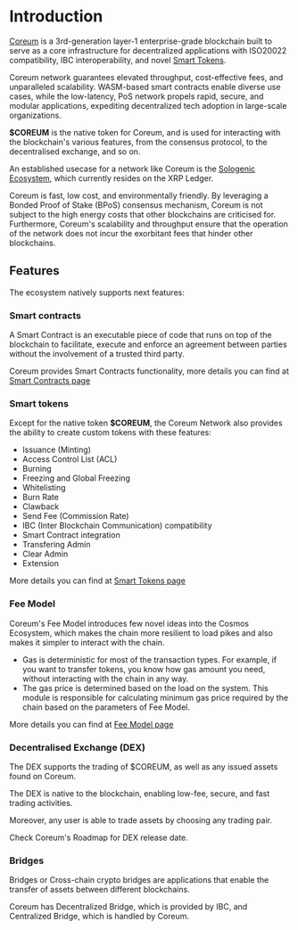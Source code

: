 # Introduction

<a className="text-[#25D695] hover:opacity-80 font-bold" href="https://analytics.smartstake.io/coreum" target="_blank" href="https://coreum.com">Coreum</a> is a 3rd-generation layer-1 enterprise-grade blockchain built to serve
as a core infrastructure for decentralized applications with ISO20022 compatibility, IBC
interoperability, and novel <a className="text-[#25D695] hover:opacity-80 font-bold" href="https://analytics.smartstake.io/coreum" target="_blank" href="https://www.coreum.com/smart-tokens">Smart Tokens</a>.

Coreum network guarantees elevated throughput, cost-effective fees, and unparalleled scalability.
WASM-based smart contracts enable diverse use cases, while the low-latency, PoS network propels
rapid, secure, and modular applications, expediting decentralized tech adoption in large-scale
organizations.

**$COREUM** is the native token for Coreum, and is used for interacting with the blockchain's various
features, from the consensus protocol, to the decentralised exchange, and so on.

An established usecase for a network like Coreum is the
<a className="text-[#25D695] hover:opacity-80 font-bold" href="https://sologenic.com" target="_blank">Sologenic Ecosystem</a>, which currently resides on the XRP Ledger.

Coreum is fast, low cost, and environmentally friendly. By leveraging a Bonded Proof of Stake (BPoS)
consensus mechanism, Coreum is not subject to the high energy costs that other blockchains are
criticised for. Furthermore, Coreum's scalability and throughput ensure that the operation of the
network does not incur the exorbitant fees that hinder other blockchains.

## Features

The ecosystem natively supports next features:

### Smart contracts

A Smart Contract is an executable piece of code that runs on top of the blockchain to facilitate,
execute and enforce an agreement between parties without the involvement of a trusted third party.

Coreum provides Smart Contracts functionality, more details you can find at
[Smart Contracts page](/docs/overview/smart-contracts)

### Smart tokens

Except for the native token **$COREUM**, the Coreum Network also provides the ability to create custom tokens with these features:

- Issuance (Minting)
- Access Control List (ACL)
- Burning
- Freezing and Global Freezing
- Whitelisting
- Burn Rate
- Clawback
- Send Fee (Commission Rate)
- IBC (Inter Blockchain Communication) compatibility
- Smart Contract integration
- Transfering Admin
- Clear Admin
- Extension


More details you can find at [Smart Tokens page](/docs/overview/smart-tokens)

### Fee Model

Coreum's Fee Model introduces few novel ideas into the Cosmos Ecosystem, which makes the chain more
resilient to load pikes and also makes it simpler to interact with the chain.

-   Gas is deterministic for most of the transaction types. For example, if you want to transfer
    tokens, you know how gas amount you need, without interacting with the chain in any way.
-   The gas price is determined based on the load on the system. This module is responsible for
    calculating minimum gas price required by the chain based on the parameters of Fee Model.

More details you can find at [Fee Model page](/docs/modules/coreum-fee-model)

### Decentralised Exchange (DEX)

The DEX supports the trading of $COREUM, as well as any issued assets found on Coreum.

The DEX is native to the blockchain, enabling low-fee, secure, and fast trading activities.

Moreover, any user is able to trade assets by choosing any trading pair.

Check Coreum's Roadmap for DEX release date.

### Bridges

Bridges or Cross-chain crypto bridges are applications that enable the transfer of assets between
different blockchains.

Coreum has Decentralized Bridge, which is provided by IBC, and Centralized Bridge, which is handled
by Coreum.

